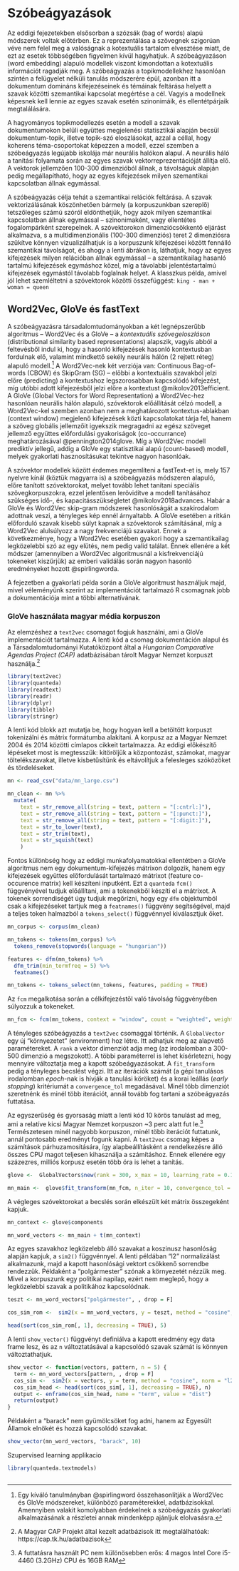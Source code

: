 # Szóbeágyazások

Az eddigi fejezetekben elsősorban a szózsák (bag of words) alapú módszerek voltak előtérben. Ez a reprezentálása a szövegnek szigorúan véve nem felel meg a valóságnak a kotextuális tartalom elvesztése miatt, de ezt az esetek többségében figyelmen kívül hagyhatjuk. A szóbeágyazáson (word embedding) alapuló modellek viszont kimondottan a kotextuális információt ragadják meg. A szóbeágyazás a topikmodellekhez hasonlóan szintén a felügyelet nélküli tanulás módszerére épül, azonban itt a dokumentum domináns kifejezéseinek és témáinak feltárása helyett a szavak közötti szemantikai kapcsolat megértése a cél. Vagyis a modellnek képesnek kell lennie az egyes szavak esetén szinonimáik, és ellentétpárjaik megtalálására.

A hagyományos topikmodellezés esetén a modell a szavak dokumentumokon belüli együttes megjelenési statisztikái alapján becsül dokumentum-topik, illetve topik-szó eloszlásokat, azzal a céllal, hogy koherens téma-csoportokat képezzen a modell, ezzel szemben a szóbeágyazás legújabb iskolája már neurális halókon alapul. A neurális háló a tanítási folyamata során az egyes szavak vektorreprezentációját állítja elő. A vektorok jellemzően 100-300 dimenzióból állnak, a távolságuk alapján pedig megállapítható, hogy az egyes kifejezések milyen szemantikai kapcsolatban állnak egymással.

A szóbeágyazás célja tehát a szemantikai relációk feltárása. A szavak vektorizálásának köszönhetően bármely (a korpuszunkban szereplő) tetszőleges számú szóról eldönthetjük, hogy azok milyen szemantikai kapcsolatban állnak egymással -- szinonimaként, vagy ellentétes fogalompárként szerepelnek. A szóvektorokon dimenziócsökkentő eljárást alkalmazva, s a multidimenzionális (100-300 dimenziós) teret 2 dimenziósra szűkítve könnyen vizualizálhatjuk is a korpuszunk kifejezései között fennálló szemantikai távolságot, és ahogy a lenti ábrákon is, láthatjuk, hogy az egyes kifejezések milyen relációban állnak egymással -- a szemantikailag hasanló tartalmú kifejezések egymáshoz közel, míg a távolabbi jelentéstartalmú kifejezések egymástól távolabb foglalnak helyet. A klasszkus példa, amivel jól lehet szemléltetni a szóvektorok közötti összefüggést: `king - man + woman = queen`

## Word2Vec, GloVe és fastText

A szóbeágyazásra társadalomtudományokban a két legnépszerűbb algoritmus -- Word2Vec és a GloVe -- a *kontextuális szövegeloszláson* (distributional similarity based representations) alapszik, vagyis abból a feltevésből indul ki, hogy a hasonló kifejezések hasonló kontextusban fordulnak elő, valamint mindkettő sekély neurális hálón (2 rejtett réteg) alapuló modell.[^szobeagyazas-1] A Word2Vec-nek két verziója van: Continuous Bag-of-words (CBOW) és SkipGram (SG) -- előbbi a kontextuális szavakból jelzi előre (predicting) a kontextushoz legszorosabban kapcsolódó kifejezést, míg utóbbi adott kifejezésből jelzi előre a kontextust @mikolov2013efficient. A GloVe (Global Vectors for Word Representation) a Word2Vec-hez hasonlóan neurális hálón alapuló, szóvektorok előállítását célzó modell, a Word2Vec-kel szemben azonban nem a meghatározott kontextus-ablakban (context window) megjelenő kifejezések közti kapcsolatokat tárja fel, hanem a szöveg globális jellemzőit igyekszik megragadni az egész szöveget jellemző együttes előfordulási gyakoriságok (co-occurrance) meghatározásával @pennington2014glove. Míg a Word2Vec modell prediktív jellegű, addig a GloVe egy statisztikai alapú (count-based) modell, melyek gyakorlati hasznosításukat tekintve nagyon hasonlóak.

[^szobeagyazas-1]: Egy kíváló tanulmányban @spirlingword összehasonlítják a Word2Vec és GloVe módszereket, különbözö paraméterekkel, adatbázisokkal. Amennyiben valakit komolyabban érdekelnek a szóbeágyazás gyakorlati alkalmazásának a részletei annak mindenképp ajánljuk elolvasásra.

A szóvektor modellek között érdemes megemlíteni a fastText-et is, mely 157 nyelvre kínál (köztük magyarra is) a szóbeágyazás módszeren alapuló, előre tanított szóvektorokat, melyet tovább lehet tanítani speciális szövegkorpuszokra, ezzel jelentősen lerövidítve a modell tanításához szükséges idő-, és kapacitásszükségletet @mikolov2018advances. Habár a GloVe és Word2Vec skip-gram módszerek hasonlóságát a szakirodalom adottnak veszi, a tényleges kép ennél árnyaltabb. A GloVe esetében a ritkán előforduló szavak kisebb súlyt kapnak a szóvektorok számításánal, míg a Word2Vec alulsúlyozz a nagy frekvenciájú szavakat. Ennek a következménye, hogy a Word2Vec esetében gyakori hogy a szemantikailag legközelebbi szó az egy elütés, nem pedig valid találat. Ennek ellenére a két módszer (amennyiben a Word2Vec algoritmusnál a kisfrekvenciájú tokeneket kiszűrjük) az emberi validálás során nagyon hasonló eredményeket hozott @spirlingworda.

A fejezetben a gyakorlati példa során a GloVe algoritmust használjuk majd, mivel véleményünk szerint az implementációt tartalmazó R csomagnak jobb a dokumentációja mint a többi alternatívának.

### GloVe használata magyar média korpuszon

Az elemzéshez a `text2vec` csomagot fogjuk használni, ami a GloVe implementációt tartalmazza. A lenti kód a csomag dokumentáción alapul és a Társadalomtudományi Kutatóközpont által a *Hungarian Comparative Agendas Project (CAP)* adatbázisában tárolt Magyar Nemzet korpuszt használja.[^cap-link]

[^cap-link]: A Magyar CAP Projekt által kezelt adatbázisok itt megtalálhatóak: https://cap.tk.hu/adatbazisok


```r
library(text2vec)
library(quanteda)
library(readtext)
library(readr)
library(dplyr)
library(tibble)
library(stringr)
```

A lenti kód blokk azt mutatja be, hogy hogyan kell a betöltött korpuszt tokenizálni és mátrix formátumba alakítani. A korpusz az a Magyar Nemzet 2004 és 2014 közötti címlapos cikkeit tartalmazza. Az eddigi előkészítő lépéseket most is megtesszük: kitöröljük a központozást, számokat, magyar töltelékszavakat, illetve kisbetűsítünk és eltávolítjuk a felesleges szóközöket és tördeléseket.

```r
mn <- read_csv("data/mn_large.csv")

mn_clean <- mn %>% 
  mutate(
    text = str_remove_all(string = text, pattern = "[:cntrl:]"),
    text = str_remove_all(string = text, pattern = "[:punct:]"),
    text = str_remove_all(string = text, pattern = "[:digit:]"),
    text = str_to_lower(text),
    text = str_trim(text),
    text = str_squish(text)
    )
```


Fontos különbség hogy az eddigi munkafolyamatokkal ellentétben a GloVe algoritmus nem egy dokumentum-kifejezés mátrixon dolgozik, hanem egy kifejezések együttes előfordulását tartalmazó mátrixot (feature co-occurence matrix) kell készíteni inputként. Ezt a `quanteda` `fcm()` függvényével tudjuk előállítani, ami a tokenekből készíti el a mátrixot. A tokenek sorrendiségét úgy tudjuk megőrízni, hogy egy `dfm` objektumból csak a kifejezéseket tartjuk meg a `featnames()` függvény segítségével, majd a teljes token halmazból a `tokens_select()` függvénnyel kiválasztjuk őket.

```r
mn_corpus <- corpus(mn_clean)

mn_tokens <- tokens(mn_corpus) %>% 
  tokens_remove(stopwords(language = "hungarian"))

features <- dfm(mn_tokens) %>% 
  dfm_trim(min_termfreq = 5) %>% 
  featnames()

mn_tokens <- tokens_select(mn_tokens, features, padding = TRUE)

```


Az `fcm` megalkotása során a célkifejezéstől való távolság függvényében súlyozzuk a tokeneket.

```r
mn_fcm <- fcm(mn_tokens, context = "window", count = "weighted", weights = 1 / (1:5), tri = TRUE)
```

A tényleges szóbeágyazás a `text2vec` csomaggal történik. A `GlobalVector` egy új "környezetet" (environment) hoz létre. Itt adhatjuk meg az alapvető paramétereket. A `rank` a vektor dimenziót adja meg (az irodalomban a 300-500 dimenzió a megszokott). A többi paraméterrel is lehet kísérletezni, hogy mennyire változtatja meg a kapott szóbeágyazásokat. A `fit_transform` pedig a tényleges becslést végzi. Itt az iterációk számát (a gépi tanulásos irodalomban *epoch*-nak is hívják a tanulási köröket) és a korai leállás (*early stopping*) kritériumát a `convergence_tol` megadásával. Minél több dimenziót szeretnénk és minél több iterációt, annál tovább fog tartani a szóbeágyazás futtatása. 

Az egyszerűség és gyorsaság miatt a lenti kód 10 körös tanulást ad meg, ami a relatíve kicsi Magyar Nemzet korpuszon ~3 perc alatt fut le.[^config] Természetesen minél nagyobb korpuszon, minél több iterációt futtatunk, annál pontosabb eredményt fogunk kapni. A `text2vec` csomag képes a számítások párhuzamosítására, így alapbeállításként a rendelkezésre álló összes CPU magot teljesen kihasználja a számításhoz. Ennek ellenére egy százezres, milliós korpusz esetén több óra is lehet a tanítás.

[^config]: A futtatásra használt PC nem különösebben erős: 4 magos Intel Core i5-4460 (3.2GHz) CPU és 16GB RAM 

```r
glove <-  GlobalVectors$new(rank = 300, x_max = 10, learning_rate = 0.1)

mn_main <-  glove$fit_transform(mn_fcm, n_iter = 10, convergence_tol = 0.01)
```

A végleges szóvektorokat a becslés során elkészült két mátrix összegeként kapjuk.

```r
mn_context <- glove$components

mn_word_vectors <- mn_main + t(mn_context)
```


Az egyes szavakhoz legközelebb álló szavakat a koszinusz hasonlóság alapján kapjuk, a `sim2()` függvénnyel. A lenti példában "l2" normalizálást alkalmazunk, majd a kapott hasonlósági vektort csökkenő sorrendbe rendezzük. Példaként a "polgármester" szónak a környezetét nézzük meg. Mivel a korpuszunk egy politikai napilap, ezért nem meglepő, hogy a legközelebbi szavak a politikához kapcsolódnak. 

```r
teszt <- mn_word_vectors["polgármester", , drop = F]

cos_sim_rom <-  sim2(x = mn_word_vectors, y = teszt, method = "cosine", norm = "l2")

head(sort(cos_sim_rom[, 1], decreasing = TRUE), 5)
```

A lenti `show_vector()` függvényt definiálva a kapott eredmény egy data frame lesz, és az `n` változtatásával a kapcsolódó szavak számát is könnyen változtathatjuk.

```r
show_vector <- function(vectors, pattern, n = 5) {
  term <- mn_word_vectors[pattern, , drop = F]
  cos_sim <-  sim2(x = vectors, y = term, method = "cosine", norm = "l2")
  cos_sim_head <- head(sort(cos_sim[, 1], decreasing = TRUE), n)
  output <- enframe(cos_sim_head, name = "term", value = "dist")
  return(output)
}
```


Példaként a "barack" nem gyümölcsöket fog adni, hanem az Egyesült Államok elnökét és hozzá kapcsolódó szavakat.

```r
show_vector(mn_word_vectors, "barack", 10)
```






Szupervised learning applikacio

```r

library(quanteda.textmodels)
```

```r

```

